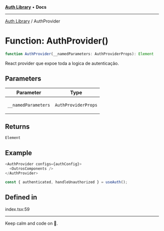 
<Meta title="Libs/Auth/functions/AuthProvider" />



[**Auth Library**](/?path=/docs/libs-auth-overview--page) • **Docs**

***

[Auth Library](/?path=/docs/libs-auth-overview--page) / AuthProvider

# Function: AuthProvider()

```ts
function AuthProvider(__namedParameters: AuthProviderProps): Element
```

React provider que expoe toda a logica de autenticação.

## Parameters

<table>
<thead>
<tr>
<th>Parameter</th>
<th>Type</th>
</tr>
</thead>
<tbody>
<tr>
<td>

`__namedParameters`

</td>
<td>

`AuthProviderProps`

</td>
</tr>
</tbody>
</table>

## Returns

`Element`

## Example

```ts
<AuthProvider configs={authConfig}>
  <OutrosComponents />
</AuthProvider>

const { authenticated, handleUnauthorized } = useAuth();
```

## Defined in

index.tsx:59


***

Keep calm and code on 🤘.
